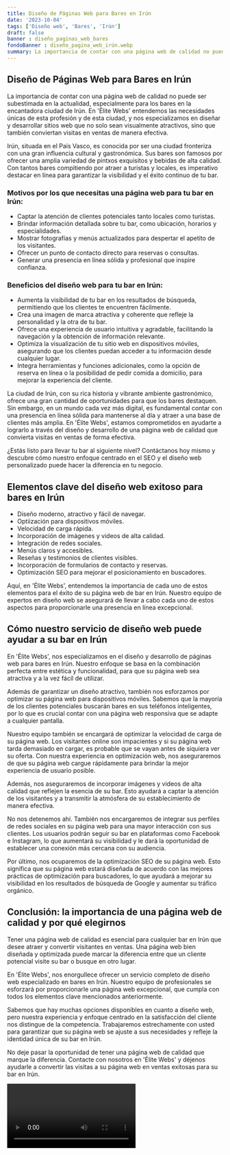 ```yaml
---
title: Diseño de Páginas Web para Bares en Irún
date: '2023-10-04'
tags: ['Diseño web', 'Bares', 'Irún']
draft: false
banner : diseño_paginas_web_bares
fondoBanner : diseño_pagina_web_irún.webp
summary: La importancia de contar con una página web de calidad no puede ser subestimada en la actualidad, especialmente para los bares en la encantadora ciudad de Irún. En 'Élite Webs' entendemos las necesidades únicas de esta profesión y de esta ciudad, y nos especializamos en diseñar y desarrollar sitios web que no solo sean visualmente atractivos, sino que también conviertan visitas en ventas de manera efectiva.
---
```


## Diseño de Páginas Web para Bares en Irún

La importancia de contar con una página web de calidad no puede ser subestimada en la actualidad, especialmente para los bares en la encantadora ciudad de Irún. En 'Élite Webs' entendemos las necesidades únicas de esta profesión y de esta ciudad, y nos especializamos en diseñar y desarrollar sitios web que no solo sean visualmente atractivos, sino que también conviertan visitas en ventas de manera efectiva.

Irún, situada en el País Vasco, es conocida por ser una ciudad fronteriza con una gran influencia cultural y gastronómica. Sus bares son famosos por ofrecer una amplia variedad de pintxos exquisitos y bebidas de alta calidad. Con tantos bares compitiendo por atraer a turistas y locales, es imperativo destacar en línea para garantizar la visibilidad y el éxito continuo de tu bar.

### Motivos por los que necesitas una página web para tu bar en Irún:

- Captar la atención de clientes potenciales tanto locales como turistas.
- Brindar información detallada sobre tu bar, como ubicación, horarios y especialidades.
- Mostrar fotografías y menús actualizados para despertar el apetito de los visitantes.
- Ofrecer un punto de contacto directo para reservas o consultas.
- Generar una presencia en línea sólida y profesional que inspire confianza.

### Beneficios del diseño web para tu bar en Irún:

- Aumenta la visibilidad de tu bar en los resultados de búsqueda, permitiendo que los clientes te encuentren fácilmente.
- Crea una imagen de marca atractiva y coherente que refleje la personalidad y la otra de tu bar.
- Ofrece una experiencia de usuario intuitiva y agradable, facilitando la navegación y la obtención de información relevante.
- Optimiza la visualización de tu sitio web en dispositivos móviles, asegurando que los clientes puedan acceder a tu información desde cualquier lugar.
- Integra herramientas y funciones adicionales, como la opción de reserva en línea o la posibilidad de pedir comida a domicilio, para mejorar la experiencia del cliente.

La ciudad de Irún, con su rica historia y vibrante ambiente gastronómico, ofrece una gran cantidad de oportunidades para que los bares destaquen. Sin embargo, en un mundo cada vez más digital, es fundamental contar con una presencia en línea sólida para mantenerse al día y atraer a una base de clientes más amplia. En 'Élite Webs', estamos comprometidos en ayudarte a lograrlo a través del diseño y desarrollo de una página web de calidad que convierta visitas en ventas de forma efectiva.

¿Estás listo para llevar tu bar al siguiente nivel? Contáctanos hoy mismo y descubre cómo nuestro enfoque centrado en el SEO y el diseño web personalizado puede hacer la diferencia en tu negocio.


<GifSeo />

<Cta />

## Elementos clave del diseño web exitoso para bares en Irún

- Diseño moderno, atractivo y fácil de navegar.
- Optiización para dispositivos móviles.
- Velocidad de carga rápida.
- Incorporación de imágenes y videos de alta calidad.
- Integración de redes sociales.
- Menús claros y accesibles.
- Reseñas y testimonios de clientes visibles.
- Incorporación de formularios de contacto y reservas.
- Optimización SEO para mejorar el posicionamiento en buscadores.

Aquí, en 'Élite Webs', entendemos la importancia de cada uno de estos elementos para el éxito de su página web de bar en Irún. Nuestro equipo de expertos en diseño web se asegurará de llevar a cabo cada uno de estos aspectos para proporcionarle una presencia en línea excepcional.

## Cómo nuestro servicio de diseño web puede ayudar a su bar en Irún

En 'Élite Webs', nos especializamos en el diseño y desarrollo de páginas web para bares en Irún. Nuestro enfoque se basa en la combinación perfecta entre estética y funcionalidad, para que su página web sea atractiva y a la vez fácil de utilizar.

Además de garantizar un diseño atractivo, también nos esforzamos por optimizar su página web para dispositivos móviles. Sabemos que la mayoría de los clientes potenciales buscarán bares en sus teléfonos inteligentes, por lo que es crucial contar con una página web responsiva que se adapte a cualquier pantalla.

Nuestro equipo también se encargará de optimizar la velocidad de carga de su página web. Los visitantes online son impacientes y si su página web tarda demasiado en cargar, es probable que se vayan antes de siquiera ver su oferta. Con nuestra experiencia en optimización web, nos aseguraremos de que su página web cargue rápidamente para brindar la mejor experiencia de usuario posible.

Además, nos aseguraremos de incorporar imágenes y videos de alta calidad que reflejen la esencia de su bar. Esto ayudará a captar la atención de los visitantes y a transmitir la atmósfera de su establecimiento de manera efectiva.

No nos detenemos ahí. También nos encargaremos de integrar sus perfiles de redes sociales en su página web para una mayor interacción con sus clientes. Los usuarios podrán seguir su bar en plataformas como Facebook e Instagram, lo que aumentará su visibilidad y le dará la oportunidad de establecer una conexión más cercana con su audiencia.

Por último, nos ocuparemos de la optimización SEO de su página web. Esto significa que su página web estará diseñada de acuerdo con las mejores prácticas de optimización para buscadores, lo que ayudará a mejorar su visibilidad en los resultados de búsqueda de Google y aumentar su tráfico orgánico.

## Conclusión: la importancia de una página web de calidad y por qué elegirnos

Tener una página web de calidad es esencial para cualquier bar en Irún que desee atraer y convertir visitantes en ventas. Una página web bien diseñada y optimizada puede marcar la diferencia entre que un cliente potencial visite su bar o busque en otro lugar.

En 'Élite Webs', nos enorgullece ofrecer un servicio completo de diseño web especializado en bares en Irún. Nuestro equipo de profesionales se esforzará por proporcionarle una página web excepcional, que cumpla con todos los elementos clave mencionados anteriormente.

Sabemos que hay muchas opciones disponibles en cuanto a diseño web, pero nuestra experiencia y enfoque centrado en la satisfacción del cliente nos distingue de la competencia. Trabajaremos estrechamente con usted para garantizar que su página web se ajuste a sus necesidades y refleje la identidad única de su bar en Irún.

No deje pasar la oportunidad de tener una página web de calidad que marque la diferencia. Contacte con nosotros en 'Élite Webs' y déjenos ayudarle a convertir las visitas a su página web en ventas exitosas para su bar en Irún.

<Video />

<CtaBot job='Bares' city='Irún'/>

<Gmaps query='Irún+españa+maps' />
